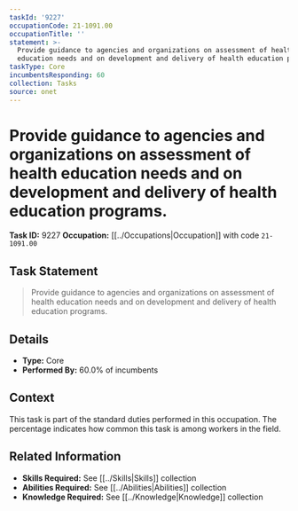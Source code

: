 ```yaml
---
taskId: '9227'
occupationCode: 21-1091.00
occupationTitle: ''
statement: >-
  Provide guidance to agencies and organizations on assessment of health
  education needs and on development and delivery of health education programs.
taskType: Core
incumbentsResponding: 60
collection: Tasks
source: onet
---
```

# Provide guidance to agencies and organizations on assessment of health education needs and on development and delivery of health education programs.

**Task ID:** 9227
**Occupation:** [[../Occupations|Occupation]] with code `21-1091.00`

## Task Statement

> Provide guidance to agencies and organizations on assessment of health education needs and on development and delivery of health education programs.

## Details

- **Type:** Core
- **Performed By:** 60.0% of incumbents

## Context

This task is part of the standard duties performed in this occupation. The percentage indicates how common this task is among workers in the field.

## Related Information

- **Skills Required:** See [[../Skills|Skills]] collection
- **Abilities Required:** See [[../Abilities|Abilities]] collection
- **Knowledge Required:** See [[../Knowledge|Knowledge]] collection
